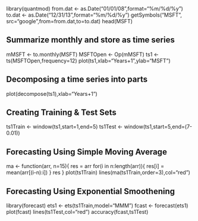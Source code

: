 library(quantmod)
from.dat <- as.Date("01/01/08",format="%m/%d/%y")
to.dat <- as.Date("12/31/13",format="%m/%d/%y")
getSymbols("MSFT", src="google",from=from.dat,to=to.dat)
head(MSFT)

## Summarize monthly and store as time series
mMSFT <- to.monthly(MSFT)
MSFTOpen <- Op(mMSFT)
ts1 <- ts(MSFTOpen,frequency=12)
plot(ts1,xlab="Years+1",ylab="MSFT")

## Decomposing a time series into parts
plot(decompose(ts1),xlab="Years+1")

## Creating Training & Test Sets
ts1Train <- window(ts1,start=1,end=5)
ts1Test <- window(ts1,start=5,end=(7-0.01))

## Forecasting Using Simple Moving Average
ma <- function(arr, n=15){
  res = arr
  for(i in n:length(arr)){
    res[i] = mean(arr[(i-n):i])
  }
  res
}
plot(ts1Train)
lines(ma(ts1Train,order=3),col="red")

## Forecasting Using Exponential Smoothening
library(forecast)
ets1 <- ets(ts1Train,model="MMM")
fcast <- forecast(ets1)
plot(fcast)
lines(ts1Test,col="red")
accuracy(fcast,ts1Test)
